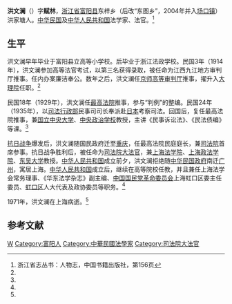 '''洪文澜'''（{{bd|1891年||1971年|}}）字'''赋林'''，[[浙江省|浙江省]][[富阳县|富阳县]]东梓乡（后改“东图乡”，2004年并入[[场口镇|场口镇]]）洪家塘人。[[中华民国|中华民国]]及[[中华人民共和国|中华人民共和国]]法学家、法官。<ref name=zj>浙江省志丛书：人物志，中国书籍出版社，第156页</ref>

==生平==
洪文澜早年毕业于富阳县立高等小学校。后毕业于浙江法政学校。民国3年（1914年），洪文澜参加高等法官考试，以第三名获得录取，被任命为江西九江地方审判厅推事。任内办案廉洁奉公。数年之后，洪文澜任[[京师高等审判厅|京师高等审判厅]]推事，擢升入[[大理院_(中华民国)|大理院]]任职。<ref name=zj/>

民国18年（1929年），洪文澜任[[中华民国最高法院|最高法院]]推事，参与“判例”的整编。民国24年（1935年），以[[司法行政部|司法行政部]]民事司司长奉派赴[[日本|日本]]考察司法。回国后，复任最高法院推事，兼[[国立中央大学|国立中央大学]]、[[中央政治学校|中央政治学校]]教授，主讲《民事诉讼法》、《民法债编》等课。<ref name=zj/>

[[抗日战争|抗日战争]]爆发后，洪文澜随国民政府迁至[[重庆|重庆]]，任最高法院民庭庭长，兼[[司法院|司法院]]首席参事。抗日战争胜利后，被任命为[[司法院大法官|司法院大法官]]，兼[[上海法学院|上海法学院]]、[[上海政法学院|上海政法学院]]、[[东吴大学|东吴大学]]教授。[[中华人民共和国|中华人民共和国]]成立前夕，洪文澜拒绝随[[中华民国政府|中华民国政府]]南迁[[广州|广州]]，寓居上海。[[中华人民共和国|中华人民共和国]]成立后，继续在高等院校任教，并且兼任上海法学会常务理事、《华东法学杂志》副主编、[[中国国民党革命委员会|中国国民党革命委员会]]上海虹口区委主任委员、[[虹口区|虹口区]]人大代表及政协委员等职务。<ref name=zj/>

1971年，洪文澜在上海病逝。<ref name=zj/>

==参考文献==
{{reflist}}

{{中華民國歷屆司法院大法官列表}}
{{DEFAULTSORT:Hong洪}}
[[Category:洪姓|W]]
[[Category:富阳人|Category:富阳人]]
[[Category:中華民國法學家|Category:中華民國法學家]]
[[Category:司法院大法官|Category:司法院大法官]]